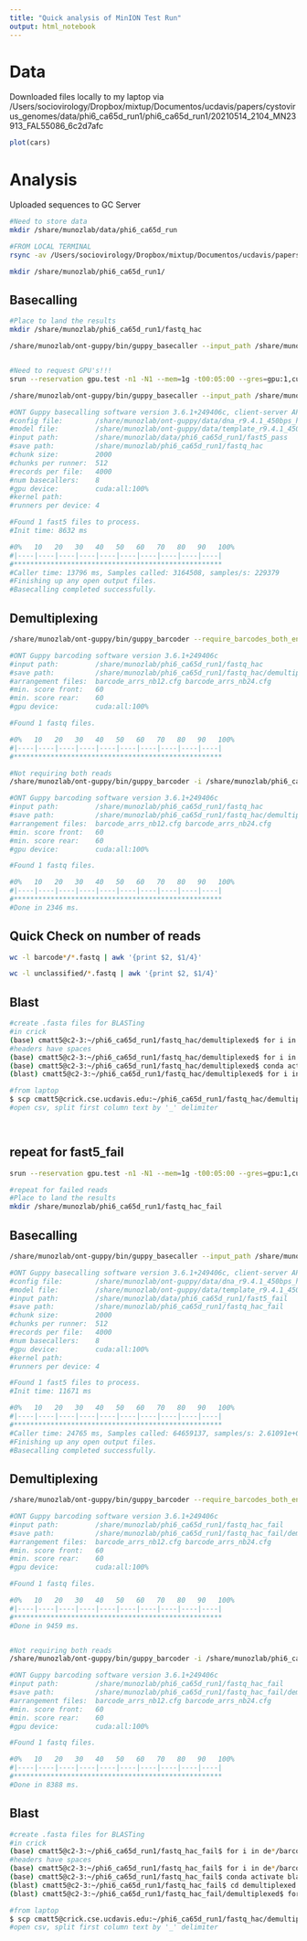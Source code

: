 ```yaml
---
title: "Quick analysis of MinION Test Run"
output: html_notebook
---
```


# Data

Downloaded files locally to my laptop via /Users/sociovirology/Dropbox/mixtup/Documentos/ucdavis/papers/cystovirus_genomes/data/phi6_ca65d_run1/phi6_ca65d_run1/20210514_2104_MN23913_FAL55086_6c2d7afc

```r
plot(cars)
```

# Analysis

Uploaded sequences to GC Server

```bash

#Need to store data
mkdir /share/munozlab/data/phi6_ca65d_run

#FROM LOCAL TERMINAL
rsync -av /Users/sociovirology/Dropbox/mixtup/Documentos/ucdavis/papers/cystovirus_genomes/data/phi6_ca65d_run1/phi6_ca65d_run1/20210514_2104_MN23913_FAL55086_6c2d7afc/ sldmunoz@dumont.genomecenter.ucdavis.edu:/share/munozlab/data/phi6_ca65d_run1

mkdir /share/munozlab/phi6_ca65d_run1/

```


## Basecalling

```bash

#Place to land the results
mkdir /share/munozlab/phi6_ca65d_run1/fastq_hac

/share/munozlab/ont-guppy/bin/guppy_basecaller --input_path /share/munozlab/data/phi6_ca65d_run1/fast5_pass --save_path /share/munozlab/phi6_ca65d_run1/fastq_hac --config dna_r9.4.1_450bps_hac.cfg -x cuda:all:100% --num_callers 8


#Need to request GPU's!!!
srun --reservation gpu.test -n1 -N1 --mem=1g -t00:05:00 --gres=gpu:1,cuda:3.0:1,gpu_mem:100 --pty /bin/bash

/share/munozlab/ont-guppy/bin/guppy_basecaller --input_path /share/munozlab/data/phi6_ca65d_run1/fast5_pass --save_path /share/munozlab/phi6_ca65d_run1/fastq_hac --config dna_r9.4.1_450bps_hac.cfg -x cuda:all:100% --num_callers 8

#ONT Guppy basecalling software version 3.6.1+249406c, client-server API version 1.1.0
#config file:        /share/munozlab/ont-guppy/data/dna_r9.4.1_450bps_hac.cfg
#model file:         /share/munozlab/ont-guppy/data/template_r9.4.1_450bps_hac.jsn
#input path:         /share/munozlab/data/phi6_ca65d_run1/fast5_pass
#save path:          /share/munozlab/phi6_ca65d_run1/fastq_hac
#chunk size:         2000
#chunks per runner:  512
#records per file:   4000
#num basecallers:    8
#gpu device:         cuda:all:100%
#kernel path:        
#runners per device: 4

#Found 1 fast5 files to process.
#Init time: 8632 ms

#0%   10   20   30   40   50   60   70   80   90   100%
#|----|----|----|----|----|----|----|----|----|----|
#***************************************************
#Caller time: 13796 ms, Samples called: 3164508, samples/s: 229379
#Finishing up any open output files.
#Basecalling completed successfully.
```


## Demultiplexing

```bash
/share/munozlab/ont-guppy/bin/guppy_barcoder --require_barcodes_both_ends -i /share/munozlab/phi6_ca65d_run1/fastq_hac -s /share/munozlab/phi6_ca65d_run1/fastq_hac/demultiplexed --arrangements_files "barcode_arrs_nb12.cfg barcode_arrs_nb24.cfg" -x cuda:all:100% --worker_threads 8

#ONT Guppy barcoding software version 3.6.1+249406c
#input path:         /share/munozlab/phi6_ca65d_run1/fastq_hac
#save path:          /share/munozlab/phi6_ca65d_run1/fastq_hac/demultiplexed
#arrangement files:  barcode_arrs_nb12.cfg barcode_arrs_nb24.cfg
#min. score front:   60
#min. score rear:    60
#gpu device:         cuda:all:100%

#Found 1 fastq files.

#0%   10   20   30   40   50   60   70   80   90   100%
#|----|----|----|----|----|----|----|----|----|----|
#***************************************************

#Not requiring both reads
/share/munozlab/ont-guppy/bin/guppy_barcoder -i /share/munozlab/phi6_ca65d_run1/fastq_hac -s /share/munozlab/phi6_ca65d_run1/fastq_hac/demultiplexed_one_barcode --arrangements_files "barcode_arrs_nb12.cfg barcode_arrs_nb24.cfg" -x cuda:all:100% --worker_threads 8

#ONT Guppy barcoding software version 3.6.1+249406c
#input path:         /share/munozlab/phi6_ca65d_run1/fastq_hac
#save path:          /share/munozlab/phi6_ca65d_run1/fastq_hac/demultiplexed_one_barcode
#arrangement files:  barcode_arrs_nb12.cfg barcode_arrs_nb24.cfg
#min. score front:   60
#min. score rear:    60
#gpu device:         cuda:all:100%

#Found 1 fastq files.

#0%   10   20   30   40   50   60   70   80   90   100%
#|----|----|----|----|----|----|----|----|----|----|
#***************************************************
#Done in 2346 ms.

```

## Quick Check on number of reads

```bash

wc -l barcode*/*.fastq | awk '{print $2, $1/4}'

wc -l unclassified/*.fastq | awk '{print $2, $1/4}'

```

## Blast

```bash
#create .fasta files for BLASTing
#in crick
(base) cmatt5@c2-3:~/phi6_ca65d_run1/fastq_hac/demultiplexed$ for i in barcode0*/*.fastq; do sed -n '1~4s/^@/>/p;2~4p' $i > $i.fasta; done
#headers have spaces
(base) cmatt5@c2-3:~/phi6_ca65d_run1/fastq_hac/demultiplexed$ for i in barcode0*/*.fasta; do sed 's, ,_,g' -i $i; done
(base) cmatt5@c2-3:~/phi6_ca65d_run1/fastq_hac/demultiplexed$ conda activate blast
(blast) cmatt5@c2-3:~/phi6_ca65d_run1/fastq_hac/demultiplexed$ for i in barcode*/*.fasta; do blastn -query $i -subject ../../../refs/phi6-ref/phi6ref.fasta -outfmt "10 delim=, qseqid sseqid evalue length score pident mismatch gaps" >> demultiplexed_blast.csv; done

#from laptop
$ scp cmatt5@crick.cse.ucdavis.edu:~/phi6_ca65d_run1/fastq_hac/demultiplexed/demultiplexed_blast.csv ./
#open csv, split first column text by '_' delimiter




```


## repeat for fast5_fail
```bash
srun --reservation gpu.test -n1 -N1 --mem=1g -t00:05:00 --gres=gpu:1,cuda:3.0:1,gpu_mem:100 --pty /bin/bash

#repeat for failed reads
#Place to land the results
mkdir /share/munozlab/phi6_ca65d_run1/fastq_hac_fail
```

## Basecalling 

```bash
/share/munozlab/ont-guppy/bin/guppy_basecaller --input_path /share/munozlab/data/phi6_ca65d_run1/fast5_fail --save_path /share/munozlab/phi6_ca65d_run1/fastq_hac_fail --config dna_r9.4.1_450bps_hac.cfg -x cuda:all:100% --num_callers 8

#ONT Guppy basecalling software version 3.6.1+249406c, client-server API version 1.1.0
#config file:        /share/munozlab/ont-guppy/data/dna_r9.4.1_450bps_hac.cfg
#model file:         /share/munozlab/ont-guppy/data/template_r9.4.1_450bps_hac.jsn
#input path:         /share/munozlab/data/phi6_ca65d_run1/fast5_fail
#save path:          /share/munozlab/phi6_ca65d_run1/fastq_hac_fail
#chunk size:         2000
#chunks per runner:  512
#records per file:   4000
#num basecallers:    8
#gpu device:         cuda:all:100%
#kernel path:
#runners per device: 4

#Found 1 fast5 files to process.
#Init time: 11671 ms

#0%   10   20   30   40   50   60   70   80   90   100%
#|----|----|----|----|----|----|----|----|----|----|
#***************************************************
#Caller time: 24765 ms, Samples called: 64659137, samples/s: 2.61091e+06
#Finishing up any open output files.
#Basecalling completed successfully.
```

## Demultiplexing

```bash
/share/munozlab/ont-guppy/bin/guppy_barcoder --require_barcodes_both_ends -i /share/munozlab/phi6_ca65d_run1/fastq_hac_fail -s /share/munozlab/phi6_ca65d_run1/fastq_hac_fail/demultiplexed --arrangements_files "barcode_arrs_nb12.cfg barcode_arrs_nb24.cfg" -x cuda:all:100% --worker_threads 8

#ONT Guppy barcoding software version 3.6.1+249406c
#input path:         /share/munozlab/phi6_ca65d_run1/fastq_hac_fail
#save path:          /share/munozlab/phi6_ca65d_run1/fastq_hac_fail/demultiplexed
#arrangement files:  barcode_arrs_nb12.cfg barcode_arrs_nb24.cfg
#min. score front:   60
#min. score rear:    60
#gpu device:         cuda:all:100%

#Found 1 fastq files.

#0%   10   20   30   40   50   60   70   80   90   100%
#|----|----|----|----|----|----|----|----|----|----|
#***************************************************
#Done in 9459 ms.


#Not requiring both reads
/share/munozlab/ont-guppy/bin/guppy_barcoder -i /share/munozlab/phi6_ca65d_run1/fastq_hac_fail -s /share/munozlab/phi6_ca65d_run1/fastq_hac_fail/demultiplexed_one_barcode --arrangements_files "barcode_arrs_nb12.cfg barcode_arrs_nb24.cfg" -x cuda:all:100% --worker_threads 8

#ONT Guppy barcoding software version 3.6.1+249406c
#input path:         /share/munozlab/phi6_ca65d_run1/fastq_hac_fail
#save path:          /share/munozlab/phi6_ca65d_run1/fastq_hac_fail/demultiplexed_one_barcode
#arrangement files:  barcode_arrs_nb12.cfg barcode_arrs_nb24.cfg
#min. score front:   60
#min. score rear:    60
#gpu device:         cuda:all:100%

#Found 1 fastq files.

#0%   10   20   30   40   50   60   70   80   90   100%
#|----|----|----|----|----|----|----|----|----|----|
#***************************************************
#Done in 8388 ms.

```


## Blast

```bash
#create .fasta files for BLASTing
#in crick
(base) cmatt5@c2-3:~/phi6_ca65d_run1/fastq_hac_fail$ for i in de*/barcode0*/*.fastq; do sed -n '1~4s/^@/>/p;2~4p' $i > $i.fasta; done
#headers have spaces
(base) cmatt5@c2-3:~/phi6_ca65d_run1/fastq_hac_fail$ for i in de*/barcode0*/*.fasta; do sed 's, ,_,g' -i $i; done
(base) cmatt5@c2-3:~/phi6_ca65d_run1/fastq_hac_fail$ conda activate blast
(blast) cmatt5@c2-3:~/phi6_ca65d_run1/fastq_hac_fail$ cd demultiplexed
(blast) cmatt5@c2-3:~/phi6_ca65d_run1/fastq_hac_fail/demultiplexed$ for i in barcode*/*.fasta; do blastn -query $i -subject ../../refs/phi6-ref/phi6ref.fasta -outfmt "10 delim=, qseqid sseqid evalue length score pident mismatch gaps" >> fail_demultiplexed_blast.csv; done

#from laptop
$ scp cmatt5@crick.cse.ucdavis.edu:~/phi6_ca65d_run1/fastq_hac/demultiplexed/demultiplexed_blast.csv ./
#open csv, split first column text by '_' delimiter




```
